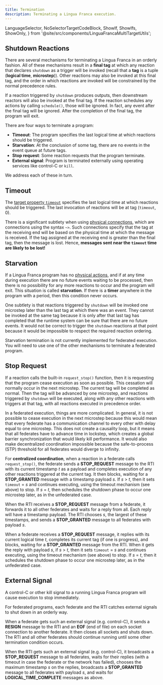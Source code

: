 ```yaml
---
title: Termination
description: Terminating a Lingua Franca execution.
---
```


  LanguageSelector,
  NoSelectorTargetCodeBlock,
  ShowIf, ShowIfs, ShowOnly,
} from '@site/src/components/LinguaFrancaMultiTargetUtils';

<LanguageSelector c cpp py rs ts />

## Shutdown Reactions

There are several mechanisms for terminating a Lingua Franca in an orderly fashion.
All of these mechanisms result in a **final tag** at which any reaction that declares `shutdown` as a trigger will be invoked (recall that a **tag** is a tuple (**logical time**, **microstep**)). Other reactions may also be invoked at this final tag, and the order in which reactions are invoked will be constrained by the normal precedence rules.

If a reaction triggered by `shutdown` produces outputs, then downstream reactors will also be invoked at the final tag. If the reaction schedules any actions by calling `schedule()`, those will be ignored. In fact, any event after the final tag will be ignored. After the completion of the final tag, the program will exit.

There are four ways to terminate a program:

- **Timeout**: The program specifies the last logical time at which reactions should be triggered.
- **Starvation**: At the conclusion of some tag, there are no events in the event queue at future tags.
- **Stop request**: Some reaction requests that the program terminate.
- **External signal**: Program is terminated externally using operating services like control-C or `kill`.

We address each of these in turn.

## Timeout

The [target property `timeout`](<../introduction.md#timeout>) specifies the last logical time at which reactions should be triggered. The last invocation of reactions will be at tag (`timeout`, 0).

There is a significant subtlety when using [physical connections](<../writing-reactors/composing-reactors.mdx#physical-connections>), which are connections using the syntax `~>`. Such connections specify that the tag at the receiving end will be based on the physical time at which the message is received. If the tag assigned at the receiving end is greater than the final tag, then the message is lost. Hence, **messages sent near the `timeout` time are likely to be lost!**

## Starvation

If a Lingua Franca program has no [physical actions](<../writing-reactors/actions.mdx#physical-actions>), and if at any time during execution there are no future events waiting to be processed, then there is no possibility for any more reactions to occur and the program will exit. This situation is called **starvation**. If there is a **timer** anywhere in the program with a period, then this condition never occurs.

One subtlety is that reactions triggered by `shutdown` will be invoked one microstep later than the last tag at which there was an event. They cannot be invoked at the same tag because it is only after that last tag has completed that the runtime system can be sure that there are no future events. It would not be correct to trigger the `shutdown` reactions at that point because it would be impossible to respect the required reaction ordering.

<ShowOnly c py ts>

Starvation termination is not currently implemented for federated execution. You will need to use one of the other mechanisms to terminate a federated program.

</ShowOnly>

## Stop Request

If a reaction calls the built-in `request_stop()` function, then it is requesting that the program cease execution as soon as possible. This cessation will normally occur in the next microstep. The current tag will be completed as normal. Then the tag will be advanced by one microstep, and reactions triggered by `shutdown` will be executed, along with any other reactions with triggers at that tag, with all reactions executed in precedence order.

<ShowOnly c py ts>

In a federated execution, things are more complicated. In general, it is not possible to cease execution in the next microstep because this would mean that every federate has a communication channel to every other with delay equal to one microstep. This does not create a causality loop, but it means that all federates have to advance time in lockstep, which creates a global barrier synchronization that would likely kill performance. It would also make decentralized coordination impossible because the safe-to-process (STP) threshold for all federates would diverge to infinity.

For **centralized coordination**, when a reaction in a federate calls `request_stop()`, the federate sends a **STOP_REQUEST** message to the RTI with its current timestamp _t_ as a payload and completes execution of any other reactions triggered at the current tag. It then blocks, waiting for a **STOP_GRANTED** message with a timestamp payload _s_. If _s_ > _t_, then it sets `timeout` = _s_ and continues executing, using the timeout mechanism (see above) to stop. If _s_ = _t_, then schedules the shutdown phase to occur one microstep later, as in the unfederated case.

When the RTI receives a **STOP_REQUEST** message from a federate, it forwards it to all other federates and waits for a reply from all. Each reply will have a timestamp payload. The RTI chooses _s_, the largest of these timestamps, and sends a **STOP_GRANTED** message to all federates with payload _s_.

When a federate receives a **STOP_REQUEST** message, it replies with its current logical time _t_, completes its current tag (if one is progress), and blocks, waiting for a **STOP_GRANTED** message from the RTI. When it gets the reply with payload _s_, if _s_ > _t_, then it sets `timeout` = _s_ and continues executing, using the timeout mechanism (see above) to stop. If _s_ = _t_, then it schedules the shutdown phase to occur one microstep later, as in the unfederated case.

</ShowOnly>

## External Signal

A control-C or other kill signal to a running Lingua Franca program will cause execution to stop immediately.

<ShowOnly c py ts>

For federated programs, each federate and the RTI catches external signals to shut down in an orderly way.

When a federate gets such an external signal (e.g. control-C), it sends a **RESIGN** message to the RTI and an **EOF** (end of file) on each socket connection to another federate. It then closes all sockets and shuts down. The RTI and all other federates should continue running until some other termination condition occurs.

When the RTI gets such an external signal (e.g. control-C), it broadcasts a **STOP_REQUEST** message to all federates, waits for their replies (with a timeout in case the federate or the network has failed), chooses the maximum timestamp _s_ on the replies, broadcasts a **STOP_GRANTED** message to all federates with payload _s_, and waits for **LOGICAL_TIME_COMPLETE** messages as above.

</ShowOnly>
